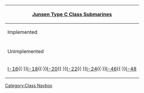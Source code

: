 {| class="mw-collapsible mw-collapsed wikitable" align=center
! [[:Category:Junsen Type C|Junsen Type C Class Submarines]]
|-
! Implemented
|-
| align=center | {{ShipLink|I-47}}
|-
! Unimplemented
|-
| align=center | [[wikipedia:Japanese submarine I-16|I-16]]{{·}}[[wikipedia:Type C submarine#Type-C (I-16 class)|I-18]]{{·}}[[wikipedia:Type C submarine#Type-C (I-16 class)|I-20]]{{·}}[[wikipedia:Japanese submarine I-22|I-22]]{{·}}[[wikipedia:Japanese submarine I-24|I-24]]{{·}}[[wikipedia:Type C submarine#Type-C (I-16 class)|I-46]]{{·}}[[wikipedia:Type C submarine#Type-C (I-16 class)|I-48]]
|}<noinclude>[[Category:Class Navbox]]</noinclude>